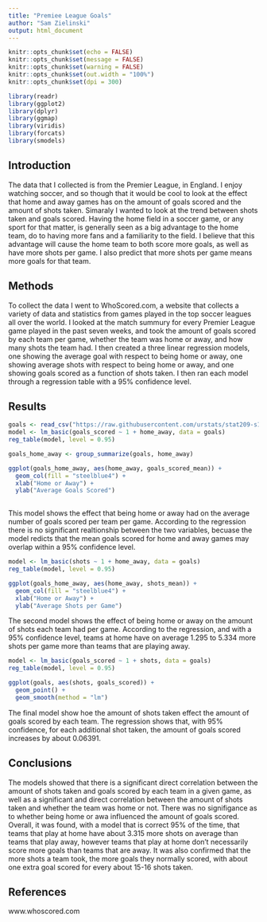 ---
title: "Premiee League Goals"
author: "Sam Zielinski"
output: html_document
---

```{r setup, include=FALSE, message=FALSE, warning=FALSE, echo=FALSE}
knitr::opts_chunk$set(echo = FALSE)
knitr::opts_chunk$set(message = FALSE)
knitr::opts_chunk$set(warning = FALSE)
knitr::opts_chunk$set(out.width = "100%")
knitr::opts_chunk$set(dpi = 300)

library(readr)
library(ggplot2)
library(dplyr)
library(ggmap)
library(viridis)
library(forcats)
library(smodels)
```

## Introduction
The data that I collected is from the Premier League, in England. I enjoy watching soccer, and so though that it would be cool to look at the effect that home and away games has on the amount of goals scored and the amount of shots taken. Simaraly I wanted to look at the trend between shots taken and goals scored. Having the home field in a soccer game, or any sport for that matter, is generally seen as a big advantage to the home team, do to having more fans and a familiarity to the field. I believe that this advantage will cause the home team to both score more goals, as well as have more shots per game. I also predict that more shots per game means more goals for that team. 

## Methods
To collect the data I went to WhoScored.com, a website that collects a variety of data and statistics from games played in the top soccer leagues all over the world. I looked at the match summury for every Premier League game played in the past seven weeks, and took the amount of goals scored by each team per game, whether the team was home or away, and how many shots the team had. I then created a three linear regression models, one showing the average goal with respect to being home or away, one showing average shots with respect to being home or away, and one showing goals scored as a function of shots taken. I then ran each model through a regression table with a 95% confidence level. 

## Results
```{r}
goals <- read_csv("https://raw.githubusercontent.com/urstats/stat209-s18-samueltz/master/goals.csv")
model <- lm_basic(goals_scored ~ 1 + home_away, data = goals)
reg_table(model, level = 0.95)

goals_home_away <- group_summarize(goals, home_away)

ggplot(goals_home_away, aes(home_away, goals_scored_mean)) +
  geom_col(fill = "steelblue4") +
  xlab("Home or Away") +
  ylab("Average Goals Scored")
  
```
This model shows the effect that being home or away had on the average number of goals scored per team per game. According to the regression there is no significant realtionship between the two variables, becuase the model redicts that the mean goals scored for home and away games may overlap within a 95% confidence level.
```{r}
model <- lm_basic(shots ~ 1 + home_away, data = goals)
reg_table(model, level = 0.95)

ggplot(goals_home_away, aes(home_away, shots_mean)) +
  geom_col(fill = "steelblue4") +
  xlab("Home or Away") +
  ylab("Average Shots per Game")
```
The second model shows the effect of being home or away on the amount of shots each team had per game. According to the regression, and with a 95% confidence level, teams at home have on average 1.295  to 5.334 more shots per game more than teams that are playing away. 

```{r}
model <- lm_basic(goals_scored ~ 1 + shots, data = goals)
reg_table(model, level = 0.95)

ggplot(goals, aes(shots, goals_scored)) +
  geom_point() +
  geom_smooth(method = "lm")
```
The final model show hoe the amount of shots taken effect the amount of goals scored by each team. The regression shows that, with 95% confidence, for each additional shot taken, the amount of goals scored increases by about 0.06391. 


## Conclusions
The models showed that there is a significant direct correlation between the amount of shots taken and goals scored by each team in a given game, as well as a significant and direct correlation between the amount of shots taken and whether the team was home or not. There was no signifigance as to whether being home or awa influenced the amount of goals scored. Overall, it was found, with a model that is correct 95% of the time, that teams that play at home have about 3.315 more shots on average than teams that play away, however teams that play at home don't necessarily score more goals than teams that are away. It was also confirmed that the more shots a team took, the more goals they normally scored, with about one extra goal scored for every about 15-16 shots taken. 


## References
www.whoscored.com



